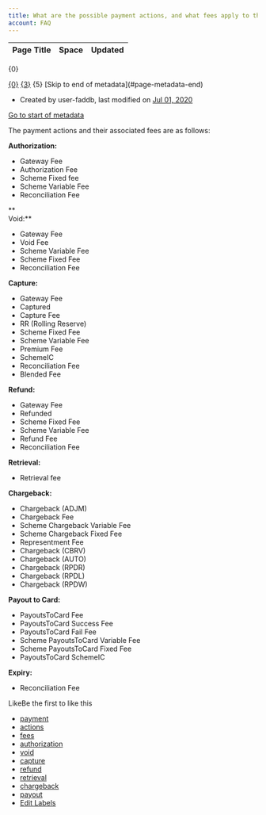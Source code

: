 ```yaml
---
title: What are the possible payment actions, and what fees apply to them?
account: FAQ 
---
```


<table class="aui"> <thead> <tr class="header"> <th class="search-result-title">Page Title</th> <th class="search-result-space">Space</th> <th class="search-result-date">Updated</th> </tr> </thead> </table> <p class="search-result-count">{0}</p> <tr class="search-result"> <td class="search-result-title"><a href="{1}" class="content-type-{2}"><span>{0}</span></a></td> <td class="search-result-space"><a class="space" href="/display/{4}/" title="{3}">{3}</a></td> <td class="search-result-date"><span class="date" title="{6}">{5}</span></td> </tr> [Skip to end of metadata](#page-metadata-end)

*   Created by user-faddb, last modified on [Jul 01, 2020](/pages/diffpagesbyversion.action?pageId=721043&selectedPageVersions=3&selectedPageVersions=4 "Show changes")

[Go to start of metadata](#page-metadata-start)

The payment actions and their associated fees are as follows:

**Authorization:**

*   Gateway Fee
*   Authorization Fee
*   Scheme Fixed fee
*   Scheme Variable Fee
*   Reconciliation Fee

**  
Void:**

*   Gateway Fee
*   Void Fee
*   Scheme Variable Fee
*   Scheme Fixed Fee
*   Reconciliation Fee

  

**Capture:**

*   Gateway Fee
*   Captured
*   Capture Fee
*   RR (Rolling Reserve)
*   Scheme Fixed Fee
*   Scheme Variable Fee
*   Premium Fee
*   SchemeIC
*   Reconciliation Fee
*   Blended Fee

  

**Refund:**

*   Gateway Fee
*   Refunded
*   Scheme Fixed Fee
*   Scheme Variable Fee
*   Refund Fee
*   Reconciliation Fee

  

**Retrieval:**

*   Retrieval fee

  

**Chargeback:**

*   Chargeback (ADJM)
*   Chargeback Fee
*   Scheme Chargeback Variable Fee
*   Scheme Chargeback Fixed Fee
*   Representment Fee
*   Chargeback (CBRV)
*   Chargeback (AUTO)
*   Chargeback (RPDR)
*   Chargeback (RPDL)
*   Chargeback (RPDW)

**Payout to Card:**

*   PayoutsToCard Fee
*   PayoutsToCard Success Fee
*   PayoutsToCard Fail Fee
*   Scheme PayoutsToCard Variable Fee
*   Scheme PayoutsToCard Fixed Fee
*   PayoutsToCard SchemeIC

**Expiry:**

*   Reconciliation Fee

LikeBe the first to like this

*   [payment](/label/FAQ/payment)
*   [actions](/label/FAQ/actions)
*   [fees](/label/FAQ/fees)
*   [authorization](/label/FAQ/authorization)
*   [void](/label/FAQ/void)
*   [capture](/label/FAQ/capture)
*   [refund](/label/FAQ/refund)
*   [retrieval](/label/FAQ/retrieval)
*   [chargeback](/label/FAQ/chargeback)
*   [payout](/label/FAQ/payout)
*   [Edit Labels](# "Edit Labels (Type 'l')")




